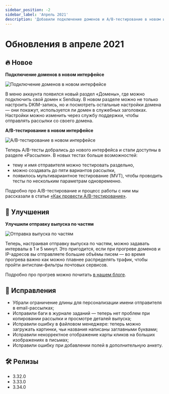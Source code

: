 ```yaml
---
sidebar_position: -2
sidebar_label: 'Апрель 2021'
description: 'Добавили подключение доменов и A/B-тестирование в новом интерфейсе, улучшили отправку выпуска по частям и добавили несколько исправлений'
---
```



# Обновления в апреле 2021

## 🔥 Новое

**Подключение доменов в новом интерфейсе**

<p align="left">
  <img src={attachDomain} alt="Подключение доменов в новом интерфейсе" />
</p>
В меню аккаунта появился новый раздел «Домены», где можно подключить свой домен к Sendsay. В новом разделе
можно не только настроить DKIM-запись, но и посмотреть остальные настройки домена — они покажут, используется
ли домен в служебных заголовках. Настройки можно изменить через службу поддержки, чтобы отправлять рассылки
со своего домена.

**A/B-тестирование в новом интерфейсе**

<p align="left">
  <img src={ABtest} alt="A/B-тестирование в новом интерфейсе" />
</p>

Теперь A/B-тесты добрались до нового интерфейса и стали доступны в разделе «Рассылки». В новых тестах больше возможностей:

- тему и имя отправителя можно тестировать раздельно,
- можно создавать до пяти вариантов рассылки,
- появилось мультивариантное тестирование (MVT), чтобы проводить тесты по нескольким параметрам одновременно.

Подробно про A/B-тестирование и процесс работы с ним мы рассказали в статье [«Как провести A/B-тестирование»](https://docs.sendsay.ru/ru/articles/4744702-%D0%BA%D0%B0%D0%BA-%D0%BF%D1%80%D0%BE%D0%B2%D0%B5%D1%81%D1%82%D0%B8-a-b-%D1%82%D0%B5%D1%81%D1%82%D0%B8%D1%80%D0%BE%D0%B2%D0%B0%D0%BD%D0%B8%D0%B5).

## 🚀 Улучшения

**Улучшили отправку выпуска по частям**

<p align="left">
  <img src={sendingByPieces} alt="Отправка выпуска по частям" />
</p>

Теперь, настраивая отправку выпуска по частям, можно задавать интервалы в 1 и 5 минут. Это пригодится, если при прогреве доменов и IP-адресов вы отправляете большие объёмы писем — во время прогрева важно как можно плавнее распределять трафик, чтобы пройти антиспам-фильтры почтовых сервисов.

Подробно про прогрев можно почитать [в нашем блоге](https://sendsay.ru/blog/tieplo-ieshchie-tieplieie-ghoriacho-proghrievaiem-domien-dlia-email-rassylok/).

## 🐛 Исправления

- Убрали ограничение длины для персонализации имени отправителя в email-рассылках;
- Исправили баги в журнале заданий — теперь нет проблем при копировании рассылки и просмотре деталей выпуска;
- Исправили ошибку в файловом менеджере: теперь можно загружать картинки, чьи названия написаны заглавными буквами;
- Исправили некорректное отображение карты кликов на больших изображениях в письмах;
- Исправили ошибку при добавлении полей в дополнительную анкету.

## 🛠️ Релизы

- 3.32.0
- 3.33.0
- 3.34.0
